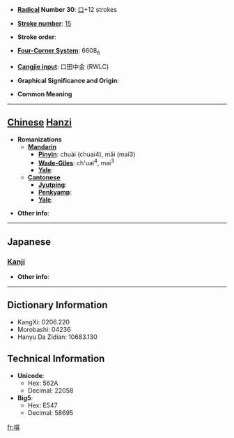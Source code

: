 * '''[[Wiktionary:Chinese radical index| Radical]] Number 30''': [[Wiktionary:Chinese radical index 口|口]]+12 strokes

* '''[[Wiktionary:Chinese total strokes index|Stroke number]]''': [[Wiktionary:Chinese total strokes index 15|15]]

* '''Stroke order''': 

* '''[[Wiktionary:Chinese four corner index|Four-Corner System]]''': 6608<sub>6</sub>

* '''[[Wiktionary:Chinese Cangjie index|Cangjie input]]''': 口田中金 (RWLC)

* '''Graphical Significance and Origin''': 

* '''Common Meaning'''

----

== [[Chinese]] [[Hanzi]] ==

* '''Romanizations'''
** '''[[Mandarin]]'''
*** '''[[Pinyin]]''': chuài (chuai4), mǎi (mai3)
*** '''[[Wade-Giles]]''': ch'uai<sup>4</sup>, mai<sup>3</sup>
*** '''[[Yale]]''': 
** '''[[Cantonese]]'''
*** '''[[Jyutping]]''':
*** '''[[Penkyamp]]''': 
*** '''[[Yale]]''': 

* '''Other info''': 

----

==Japanese==
===[[Kanji]]===
{{kanji|on readings=[[ばい]] (bai), [[め]] (me)|kun readings=}}

* '''Other info''':  

----

== Dictionary Information ==

* KangXi: 0206.220
* Morobashi: 04236
* Hanyu Da Zidian: 10683.130

== Technical Information ==

* '''Unicode''':
** Hex: 562A
** Decimal: 22058
* '''Big5''':
** Hex: E547
** Decimal: 58695

[[fr:嘪]]